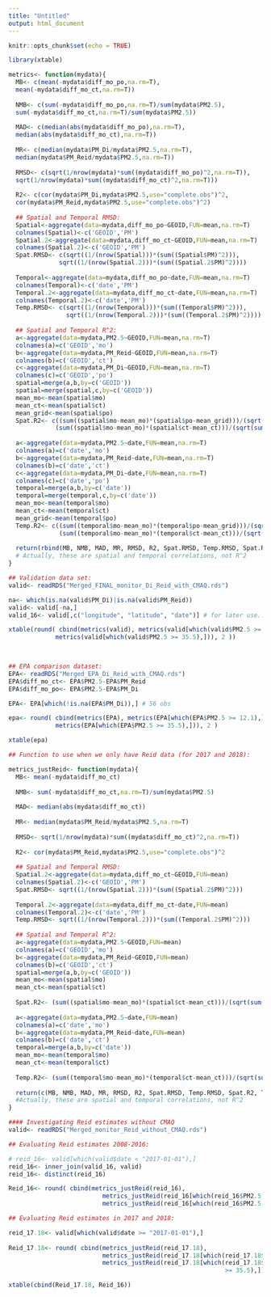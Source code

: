 ```yaml
---
title: "Untitled"
output: html_document
---
```


```r
knitr::opts_chunk$set(echo = TRUE)
```

```r
library(xtable)

metrics<- function(mydata){
  MB<- c(mean(-mydata$diff_mo_po,na.rm=T),
  mean(-mydata$diff_mo_ct,na.rm=T))
  
  NMB<- c(sum(-mydata$diff_mo_po,na.rm=T)/sum(mydata$PM2.5),
  sum(-mydata$diff_mo_ct,na.rm=T)/sum(mydata$PM2.5))
  
  MAD<- c(median(abs(mydata$diff_mo_po),na.rm=T),
  median(abs(mydata$diff_mo_ct),na.rm=T))
  
  MR<- c(median(mydata$PM_Di/mydata$PM2.5,na.rm=T),
  median(mydata$PM_Reid/mydata$PM2.5,na.rm=T))
  
  RMSD<- c(sqrt(1/nrow(mydata)*sum((mydata$diff_mo_po)^2,na.rm=T)),
  sqrt(1/nrow(mydata)*sum((mydata$diff_mo_ct)^2,na.rm=T)))
  
  R2<- c(cor(mydata$PM_Di,mydata$PM2.5,use="complete.obs")^2,
  cor(mydata$PM_Reid,mydata$PM2.5,use="complete.obs")^2)
  
  ## Spatial and Temporal RMSD:
  Spatial<-aggregate(data=mydata,diff_mo_po~GEOID,FUN=mean,na.rm=T)
  colnames(Spatial)<-c('GEOID','PM')
  Spatial.2<-aggregate(data=mydata,diff_mo_ct~GEOID,FUN=mean,na.rm=T)
  colnames(Spatial.2)<-c('GEOID','PM')
  Spat.RMSD<- c(sqrt((1/(nrow(Spatial)))*(sum((Spatial$PM)^2))),
              sqrt((1/(nrow(Spatial.2)))*(sum((Spatial.2$PM)^2)))) 
   
  Temporal<-aggregate(data=mydata,diff_mo_po~date,FUN=mean,na.rm=T)
  colnames(Temporal)<-c('date','PM')
  Temporal.2<-aggregate(data=mydata,diff_mo_ct~date,FUN=mean,na.rm=T)
  colnames(Temporal.2)<-c('date','PM')
  Temp.RMSD<- c(sqrt((1/(nrow(Temporal)))*(sum((Temporal$PM)^2))),
                sqrt((1/(nrow(Temporal.2)))*(sum((Temporal.2$PM)^2))))
  
  ## Spatial and Temporal R^2:
  a<-aggregate(data=mydata,PM2.5~GEOID,FUN=mean,na.rm=T)
  colnames(a)=c('GEOID','mo')
  b<-aggregate(data=mydata,PM_Reid~GEOID,FUN=mean,na.rm=T)
  colnames(b)=c('GEOID','ct')
  c<-aggregate(data=mydata,PM_Di~GEOID,FUN=mean,na.rm=T)
  colnames(c)=c('GEOID','po')
  spatial=merge(a,b,by=c('GEOID'))
  spatial=merge(spatial,c,by=c('GEOID'))
  mean_mo<-mean(spatial$mo)
  mean_ct<-mean(spatial$ct)
  mean_grid<-mean(spatial$po)
  Spat.R2<- c((sum((spatial$mo-mean_mo)*(spatial$po-mean_grid)))/(sqrt(sum((spatial$mo-mean_mo)^2)*(sum((spatial$po-mean_grid)^2)))),
             (sum((spatial$mo-mean_mo)*(spatial$ct-mean_ct)))/(sqrt(sum((spatial$mo-mean_mo)^2)*(sum((spatial$ct-mean_ct)^2)))))
  
  a<-aggregate(data=mydata,PM2.5~date,FUN=mean,na.rm=T)
  colnames(a)=c('date','mo')
  b<-aggregate(data=mydata,PM_Reid~date,FUN=mean,na.rm=T)
  colnames(b)=c('date','ct')
  c<-aggregate(data=mydata,PM_Di~date,FUN=mean,na.rm=T)
  colnames(c)=c('date','po')
  temporal=merge(a,b,by=c('date'))
  temporal=merge(temporal,c,by=c('date'))
  mean_mo<-mean(temporal$mo)
  mean_ct<-mean(temporal$ct)
  mean_grid<-mean(temporal$po)
  Temp.R2<- c((sum((temporal$mo-mean_mo)*(temporal$po-mean_grid)))/(sqrt(sum((temporal$mo-mean_mo)^2)*(sum((temporal$po-mean_grid)^2)))),
              (sum((temporal$mo-mean_mo)*(temporal$ct-mean_ct)))/(sqrt(sum((temporal$mo-mean_mo)^2)*(sum((temporal$ct-mean_ct)^2)))))
  
  return(rbind(MB, NMB, MAD, MR, RMSD, R2, Spat.RMSD, Temp.RMSD, Spat.R2, Temp.R2))
  # Actually, these are spatial and temporal correlations, not R^2
}

```


```r
## Validation data set:
valid<- readRDS("Merged_FINAL_monitor_Di_Reid_with_CMAQ.rds")

na<- which(is.na(valid$PM_Di)|is.na(valid$PM_Reid))
valid<- valid[-na,]
valid_16<- valid[,c("longitude", "latitude", "date")] # for later use...

xtable(round( cbind(metrics(valid), metrics(valid[which(valid$PM2.5 >= 12.1),]),
             metrics(valid[which(valid$PM2.5 >= 35.5),])), 2 ))

             
```

```r

## EPA comparison dataset:
EPA<- readRDS("Merged_EPA_Di_Reid_with_CMAQ.rds")
EPA$diff_mo_ct<- EPA$PM2.5-EPA$PM_Reid
EPA$diff_mo_po<- EPA$PM2.5-EPA$PM_Di

EPA<- EPA[which(!is.na(EPA$PM_Di)),] # 56 obs

epa<- round( cbind(metrics(EPA), metrics(EPA[which(EPA$PM2.5 >= 12.1),]),
             metrics(EPA[which(EPA$PM2.5 >= 35.5),])), 2 )

xtable(epa)

```
```r
## Function to use when we only have Reid data (for 2017 and 2018):

metrics_justReid<- function(mydata){
  MB<- mean(-mydata$diff_mo_ct)
  
  NMB<- sum(-mydata$diff_mo_ct,na.rm=T)/sum(mydata$PM2.5)
  
  MAD<- median(abs(mydata$diff_mo_ct))
  
  MR<- median(mydata$PM_Reid/mydata$PM2.5,na.rm=T)
  
  RMSD<- sqrt(1/nrow(mydata)*sum((mydata$diff_mo_ct)^2,na.rm=T))
  
  R2<- cor(mydata$PM_Reid,mydata$PM2.5,use="complete.obs")^2
  
  ## Spatial and Temporal RMSD:
  Spatial.2<-aggregate(data=mydata,diff_mo_ct~GEOID,FUN=mean)
  colnames(Spatial.2)<-c('GEOID','PM')
  Spat.RMSD<- sqrt((1/(nrow(Spatial.2)))*(sum((Spatial.2$PM)^2)))
  
  Temporal.2<-aggregate(data=mydata,diff_mo_ct~date,FUN=mean)
  colnames(Temporal.2)<-c('date','PM')
  Temp.RMSD<- sqrt((1/(nrow(Temporal.2)))*(sum((Temporal.2$PM)^2)))
  
  ## Spatial and Temporal R^2:
  a<-aggregate(data=mydata,PM2.5~GEOID,FUN=mean)
  colnames(a)=c('GEOID','mo')
  b<-aggregate(data=mydata,PM_Reid~GEOID,FUN=mean)
  colnames(b)=c('GEOID','ct')
  spatial=merge(a,b,by=c('GEOID'))
  mean_mo<-mean(spatial$mo)
  mean_ct<-mean(spatial$ct)
  
  Spat.R2<- (sum((spatial$mo-mean_mo)*(spatial$ct-mean_ct)))/(sqrt(sum((spatial$mo-mean_mo)^2)*(sum((spatial$ct-mean_ct)^2))))
  
  a<-aggregate(data=mydata,PM2.5~date,FUN=mean)
  colnames(a)=c('date','mo')
  b<-aggregate(data=mydata,PM_Reid~date,FUN=mean)
  colnames(b)=c('date','ct')
  temporal=merge(a,b,by=c('date'))
  mean_mo<-mean(temporal$mo)
  mean_ct<-mean(temporal$ct)
  
  Temp.R2<- (sum((temporal$mo-mean_mo)*(temporal$ct-mean_ct)))/(sqrt(sum((temporal$mo-mean_mo)^2)*(sum((temporal$ct-mean_ct)^2))))
  
  return(c(MB, NMB, MAD, MR, RMSD, R2, Spat.RMSD, Temp.RMSD, Spat.R2, Temp.R2))
  #Actually, these are spatial and temporal correlations, not R^2
}


```


```r

#### Investigating Reid estimates without CMAQ
valid<- readRDS("Merged_monitor_Reid_without_CMAQ.rds")

## Evaluating Reid estimates 2008-2016:

# reid_16<- valid[which(valid$date < "2017-01-01"),]
reid_16<- inner_join(valid_16, valid)
reid_16<- distinct(reid_16) 

Reid_16<- round( cbind(metrics_justReid(reid_16), 
                          metrics_justReid(reid_16[which(reid_16$PM2.5 >= 12.1),]),
                          metrics_justReid(reid_16[which(reid_16$PM2.5 >= 35.5),])), 2 )

## Evaluating Reid estimates in 2017 and 2018:

reid_17.18<- valid[which(valid$date >= "2017-01-01"),]
  
Reid_17.18<- round( cbind(metrics_justReid(reid_17.18), 
                          metrics_justReid(reid_17.18[which(reid_17.18$PM2.5 >= 12.1),]),
                          metrics_justReid(reid_17.18[which(reid_17.18$PM2.5
                                                            >= 35.5),])), 2 )

xtable(cbind(Reid_17.18, Reid_16))

```




